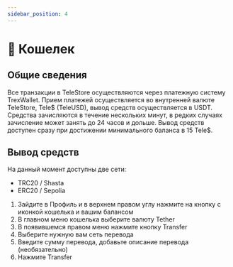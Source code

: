 ```yaml
---
sidebar_position: 4
---
```


# 👛 Кошелек

## Общие сведения

Все транзакции в TeleStore осуществляются через платежную систему TrexWallet. Прием платежей осуществляется во внутренней валюте TeleStore, Tele$ (TeleUSD), вывод средств осуществляется в USDT.
Средства зачисляются в течение нескольких минут, в редких случаях зачисление может занять до 24 часов и дольше. Вывод средств доступен сразу при достижении минимального баланса в 15 Tele$.

## Вывод средств

На данный момент доступны две сети:
- TRC20 / Shasta
- ERC20 / Sepolia

1. Зайдите в <span className="button">Профиль</span> и в верхнем правом углу нажмите на кнопку с иконкой кошелька и вашим балансом
2. В главном меню кошелька выберите валюту <span className="button">Tether</span>
3. В появившемся правом меню нажмите кнопку <span className="button">Transfer</span>
4. Выберите нужную вам сеть перевода
5. Введите сумму перевода, добавьте описание перевода (необязательно)
6. Нажмите <span className="button">Transfer</span>